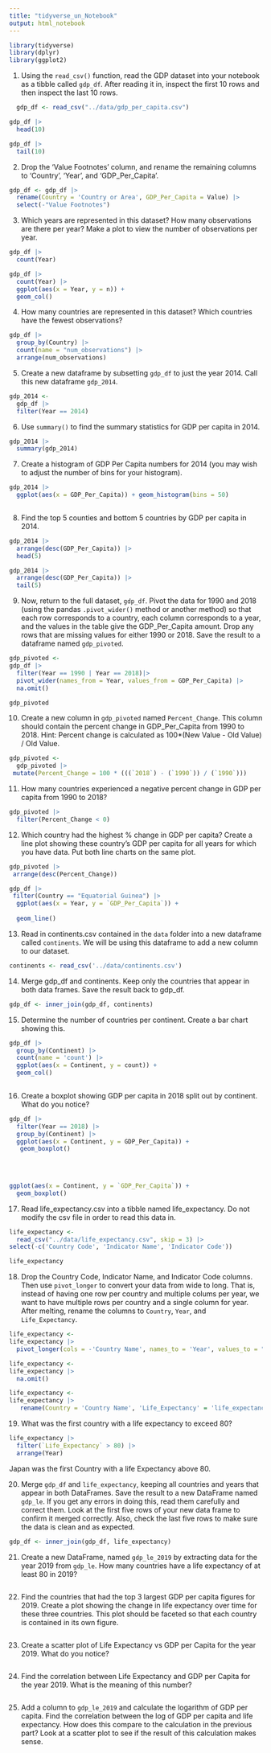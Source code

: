 ```yaml
---
title: "tidyverse_un_Notebook"
output: html_notebook
---
```

```r
library(tidyverse)
library(dplyr)
library(ggplot2)
```

1.	Using the `read_csv()` function, read the GDP dataset into your notebook as a tibble called `gdp_df`. After reading it in, inspect the first 10 rows and then inspect the last 10 rows. 

```r
  gdp_df <- read_csv("../data/gdp_per_capita.csv")
```


```r
gdp_df |> 
  head(10)
```
```r
gdp_df |> 
  tail(10)
```

2. Drop the 'Value Footnotes' column, and rename the remaining columns to 'Country', 'Year', and 'GDP_Per_Capita'.

```r
gdp_df <- gdp_df |> 
  rename(Country = 'Country or Area', GDP_Per_Capita = Value) |> 
  select(-"Value Footnotes")
```
3. Which years are represented in this dataset? How many observations are there per year? Make a plot to view the number of observations per year.


```r
gdp_df |> 
  count(Year)
```
```r
gdp_df |>
  count(Year) |> 
  ggplot(aes(x = Year, y = n)) +
  geom_col()
```


4. How many countries are represented in this dataset? Which countries have the fewest observations?
```r
gdp_df |> 
  group_by(Country) |> 
  count(name = "num_observations") |> 
  arrange(num_observations)

```

5. Create a new dataframe by subsetting `gdp_df` to just the year 2014. Call this new dataframe `gdp_2014`.
```r
gdp_2014 <-
  gdp_df |> 
  filter(Year == 2014)
```

6. Use `summary()` to find the summary statistics for GDP per capita in 2014. 
```r
gdp_2014 |> 
  summary(gdp_2014)
```

7. Create a histogram of GDP Per Capita numbers for 2014 (you may wish to adjust the number of bins for your histogram).
```r
gdp_2014 |> 
  ggplot(aes(x = GDP_Per_Capita)) + geom_histogram(bins = 50)
  
```

8. Find the top 5 counties and bottom 5 countries by GDP per capita in 2014.
```r
gdp_2014 |> 
  arrange(desc(GDP_Per_Capita)) |> 
  head(5)
```
```r
gdp_2014 |> 
  arrange(desc(GDP_Per_Capita)) |> 
  tail(5)
```

9. Now, return to the full dataset, `gdp_df`. Pivot the data for 1990 and 2018 (using the pandas `.pivot_wider()` method or another method) so that each row corresponds to a country, each column corresponds to a year, and the values in the table give the GDP_Per_Capita amount. Drop any rows that are missing values for either 1990 or 2018. Save the result to a dataframe named `gdp_pivoted`.
```r
gdp_pivoted <-
gdp_df |> 
  filter(Year == 1990 | Year == 2018)|> 
  pivot_wider(names_from = Year, values_from = GDP_Per_Capita) |> 
  na.omit()
```
```r
gdp_pivoted
```

10. Create a new column in `gdp_pivoted` named `Percent_Change`. This column should contain the percent change in GDP_Per_Capita from 1990 to 2018. Hint: Percent change is calculated as 100*(New Value - Old Value) / Old Value.
```r
gdp_pivoted <-
  gdp_pivoted |> 
 mutate(Percent_Change = 100 * (((`2018`) - (`1990`)) / (`1990`)))
```

11. How many countries experienced a negative percent change in GDP per capita from 1990 to 2018?
```r
gdp_pivoted |> 
  filter(Percent_Change < 0)
```

12. Which country had the highest % change in GDP per capita? Create a line plot showing these country's GDP per capita for all years for which you have data. Put both line charts on the same plot.
```r
gdp_pivoted |> 
 arrange(desc(Percent_Change)) 

```
```r
gdp_df |> 
 filter(Country == "Equatorial Guinea") |> 
  ggplot(aes(x = Year, y = `GDP_Per_Capita`)) +
 
  geom_line()

```

13. Read in continents.csv contained in the `data` folder into a new dataframe called `continents`. We will be using this dataframe to add a new column to our dataset.
```r
continents <- read_csv('../data/continents.csv')
```

14. Merge gdp_df and continents. Keep only the countries that appear in both data frames. Save the result back to gdp_df.
```r
gdp_df <- inner_join(gdp_df, continents)
```

15. Determine the number of countries per continent. Create a bar chart showing this.
```r
gdp_df |> 
  group_by(Continent) |> 
  count(name = 'count') |>
  ggplot(aes(x = Continent, y = count)) +
  geom_col()
  
```

16. Create a boxplot showing GDP per capita in 2018 split out by continent. What do you notice?
```r
gdp_df |>
  filter(Year == 2018) |> 
  group_by(Continent) |> 
  ggplot(aes(x = Continent, y = GDP_Per_Capita)) +
   geom_boxplot()
  
  
 
```

```r
ggplot(aes(x = Continent, y = `GDP_Per_Capita`)) +
  geom_boxplot()
```

17. Read life_expectancy.csv into a tibble named life_expectancy. Do not modify the csv file in order to read this data in. 
```r
life_expectancy <- 
  read_csv("../data/life_expectancy.csv", skip = 3) |> 
select(-c('Country Code', 'Indicator Name', 'Indicator Code'))
```
```r
life_expectancy
```
 
18. Drop the Country Code, Indicator Name, and Indicator Code columns. Then use `pivot_longer` to convert your data from wide to long. That is, instead of having one row per country and multiple colums per year, we want to have multiple rows per country and a single column for year. After melting, rename the columns to `Country`, `Year`, and `Life_Expectancy`.
```r
life_expectancy <-
life_expectancy |> 
  pivot_longer(cols = -'Country Name', names_to = 'Year', values_to = "life_expectancy")
```




```r
life_expectancy <-
life_expectancy |> 
  na.omit()  
```

```r
life_expectancy <-
life_expectancy |> 
   rename(Country = 'Country Name', 'Life_Expectancy' = 'life_expectancy') 

```

19. What was the first country with a life expectancy to exceed 80?
```r
life_expectancy |> 
  filter(`Life_Expectancy` > 80) |> 
  arrange(Year)

```
Japan was the first Country with a life Expectancy above 80.

20. Merge `gdp_df` and `life_expectancy`, keeping all countries and years that appear in both DataFrames. Save the result to a new DataFrame named `gdp_le`. If you get any errors in doing this, read them carefully and correct them. Look at the first five rows of your new data frame to confirm it merged correctly. Also, check the last five rows to make sure the data is clean and as expected.
```r
gdp_df <- inner_join(gdp_df, life_expectancy)
```

21. Create a new DataFrame, named `gdp_le_2019` by extracting data for the year 2019 from `gdp_le`. How many countries have a life expectancy of at least 80 in 2019?
```r

```

22. Find the countries that had the top 3 largest GDP per capita figures for 2019. Create a plot showing the change in life expectancy over time for these three countries. This plot should be faceted so that each country is contained in its own figure.
```r

```

23. Create a scatter plot of Life Expectancy vs GDP per Capita for the year 2019. What do you notice?
```r

```

24. Find the correlation between Life Expectancy and GDP per Capita for the year 2019. What is the meaning of this number?
```r

```

25. Add a column to `gdp_le_2019` and calculate the logarithm of GDP per capita. Find the correlation between the log of GDP per capita and life expectancy. How does this compare to the calculation in the previous part? Look at a scatter plot to see if the result of this calculation makes sense.
```r
```





